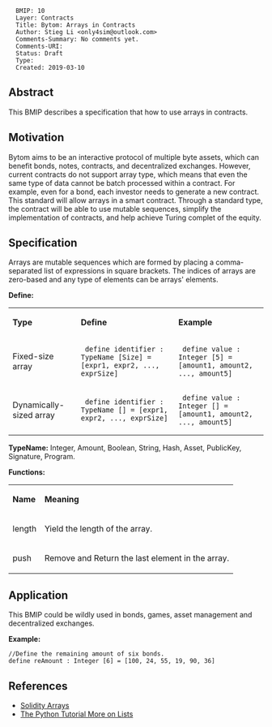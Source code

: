 <pre>
  BMIP: 10
  Layer: Contracts
  Title: Bytom: Arrays in Contracts
  Author: Stieg Li <only4sim@outlook.com>
  Comments-Summary: No comments yet.
  Comments-URI: 
  Status: Draft
  Type: 
  Created: 2019-03-10
</pre>

==Abstract==

This BMIP describes a specification that how to use arrays in contracts.

==Motivation==

Bytom aims to be an interactive protocol of multiple byte assets, which can benefit bonds, notes, contracts, and decentralized exchanges. However, current contracts do not support array type, which means that even the same type of data cannot be batch processed within a contract. For example, even for a bond, each investor needs to generate a new contract. This standard will allow arrays in a smart contract. Through a standard type, the contract will be able to use mutable sequences, simplify the implementation of contracts, and help achieve Turing complet of the equity.

==Specification==

Arrays are mutable sequences which are formed by placing a comma-separated list of expressions in square brackets. The indices of arrays are zero-based and any type of elements can be arrays' elements. 

'''Define:'''
{|
| '''Type''' || '''Define''' || '''Example'''
|-
| Fixed-size array || <pre> define identifier : TypeName [Size] = [expr1, expr2, ..., exprSize]</pre> || <pre> define value : Integer [5] = [amount1, amount2, ..., amount5]</pre>
|-
| Dynamically-sized array || <pre> define identifier : TypeName [] = [expr1, expr2, ..., exprSize]</pre> || <pre> define value : Integer [] = [amount1, amount2, ..., amount5]</pre>
|}

'''TypeName:''' Integer, Amount, Boolean, String, Hash, Asset, PublicKey, Signature, Program.

'''Functions:'''
{|
| '''Name''' || '''Meaning'''
|-
| length || Yield the length of the array.
|-
| push || Remove and Return the last element in the array.
|}

==Application==
This BMIP could be wildly used in bonds, games, asset management and decentralized exchanges.

'''Example:'''
<pre>
//Define the remaining amount of six bonds.
define reAmount : Integer [6] = [100, 24, 55, 19, 90, 36]
</pre>

==References==

* [https://solidity.readthedocs.io/en/v0.5.5/types.html#arrays Solidity Arrays]
* [https://docs.python.org/2/tutorial/datastructures.html The Python Tutorial More on Lists]
